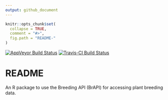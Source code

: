 ```yaml
---
output: github_document
---
```


<!-- README.md is generated from README.Rmd. Please edit that file -->

```r
knitr::opts_chunk$set(
  collapse = TRUE,
  comment = "#>",
  fig.path = "README-"
)
```
[![AppVeyor Build Status](https://ci.appveyor.com/api/projects/status/github/c5sire/brapi?branch=master&svg=true)](https://ci.appveyor.com/project/c5sire/brapi)
[![Travis-CI Build Status](https://travis-ci.org/c5sire/brapi.svg?branch=master)](https://travis-ci.org/c5sire/brapi)

# README

An R package to use the Breeding API (BrAPI) for accessing plant breeding data.



